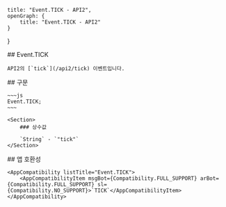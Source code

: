 
    title: "Event.TICK - API2",
    openGraph: {
        title: "Event.TICK - API2"
    }
}

<Section>
    ## Event.TICK

    API2의 [`tick`](/api2/tick) 이벤트입니다.
</Section>
<Section>
    ## 구문

    ~~~js
    Event.TICK;
    ~~~

    <Section>
        ### 상수값

        `String` - `"tick"`
    </Section>
</Section>
<Section>
    ## 앱 호환성

    <AppCompatibility listTitle="Event.TICK">
        <AppCompatibilityItem msgBot={Compatibility.FULL_SUPPORT} arBot={Compatibility.FULL_SUPPORT} sl={Compatibility.NO_SUPPORT}>`TICK`</AppCompatibilityItem>
    </AppCompatibility>
</Section>